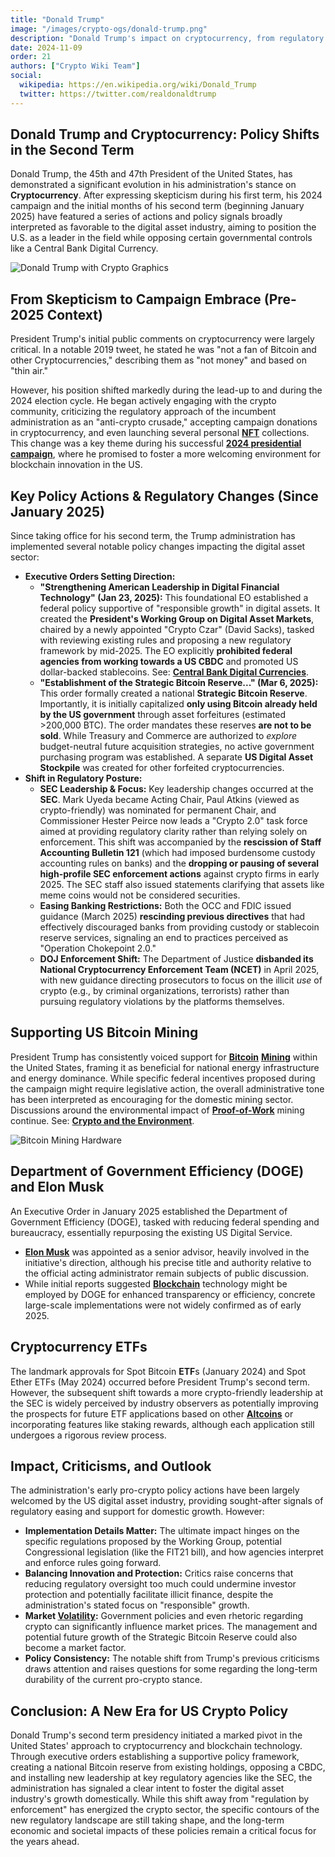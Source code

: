 ```yaml
---
title: "Donald Trump"
image: "/images/crypto-ogs/donald-trump.png"
description: "Donald Trump's impact on cryptocurrency, from regulatory clarity to innovative proposals like a national Bitcoin reserve."
date: 2024-11-09
order: 21
authors: ["Crypto Wiki Team"]
social:
  wikipedia: https://en.wikipedia.org/wiki/Donald_Trump
  twitter: https://twitter.com/realdonaldtrump
---
```


## **Donald Trump and Cryptocurrency: Policy Shifts in the Second Term**

Donald Trump, the 45th and 47th President of the United States, has demonstrated a significant evolution in his administration's stance on **Cryptocurrency**. After expressing skepticism during his first term, his 2024 campaign and the initial months of his second term (beginning January 2025) have featured a series of actions and policy signals broadly interpreted as favorable to the digital asset industry, aiming to position the U.S. as a leader in the field while opposing certain governmental controls like a Central Bank Digital Currency.

![Donald Trump with Crypto Graphics](/images/posts/donald-trump.png)

## **From Skepticism to Campaign Embrace (Pre-2025 Context)**

President Trump's initial public comments on cryptocurrency were largely critical. In a notable 2019 tweet, he stated he was "not a fan of Bitcoin and other Cryptocurrencies," describing them as "not money" and based on "thin air."

However, his position shifted markedly during the lead-up to and during the 2024 election cycle. He began actively engaging with the crypto community, criticizing the regulatory approach of the incumbent administration as an "anti-crypto crusade," accepting campaign donations in cryptocurrency, and even launching several personal **[NFT](/posts/are-nfts-dead)** collections. This change was a key theme during his successful **[2024 presidential campaign](/posts/donald-trumps-2024-victory)**, where he promised to foster a more welcoming environment for blockchain innovation in the US.

## **Key Policy Actions & Regulatory Changes (Since January 2025)**

Since taking office for his second term, the Trump administration has implemented several notable policy changes impacting the digital asset sector:

- **Executive Orders Setting Direction:**
  - **"Strengthening American Leadership in Digital Financial Technology" (Jan 23, 2025):** This foundational EO established a federal policy supportive of "responsible growth" in digital assets. It created the **President's Working Group on Digital Asset Markets**, chaired by a newly appointed "Crypto Czar" (David Sacks), tasked with reviewing existing rules and proposing a new regulatory framework by mid-2025. The EO explicitly **prohibited federal agencies from working towards a US CBDC** and promoted US dollar-backed stablecoins. See: **[Central Bank Digital Currencies](/posts/central-bank-digital-currencies)**.
  - **"Establishment of the Strategic Bitcoin Reserve..." (Mar 6, 2025):** This order formally created a national **Strategic Bitcoin Reserve**. Importantly, it is initially capitalized **only using Bitcoin already held by the US government** through asset forfeitures (estimated >200,000 BTC). The order mandates these reserves **are not to be sold**. While Treasury and Commerce are authorized to _explore_ budget-neutral future acquisition strategies, no active government purchasing program was established. A separate **US Digital Asset Stockpile** was created for other forfeited cryptocurrencies.
- **Shift in Regulatory Posture:**
  - **SEC Leadership & Focus:** Key leadership changes occurred at the **SEC**. Mark Uyeda became Acting Chair, Paul Atkins (viewed as crypto-friendly) was nominated for permanent Chair, and Commissioner Hester Peirce now leads a "Crypto 2.0" task force aimed at providing regulatory clarity rather than relying solely on enforcement. This shift was accompanied by the **rescission of Staff Accounting Bulletin 121** (which had imposed burdensome custody accounting rules on banks) and the **dropping or pausing of several high-profile SEC enforcement actions** against crypto firms in early 2025. The SEC staff also issued statements clarifying that assets like meme coins would not be considered securities.
  - **Easing Banking Restrictions:** Both the OCC and FDIC issued guidance (March 2025) **rescinding previous directives** that had effectively discouraged banks from providing custody or stablecoin reserve services, signaling an end to practices perceived as "Operation Chokepoint 2.0."
  - **DOJ Enforcement Shift:** The Department of Justice **disbanded its National Cryptocurrency Enforcement Team (NCET)** in April 2025, with new guidance directing prosecutors to focus on the illicit _use_ of crypto (e.g., by criminal organizations, terrorists) rather than pursuing regulatory violations by the platforms themselves.

## **Supporting US Bitcoin Mining**

President Trump has consistently voiced support for **[Bitcoin](/posts/what-is-bitcoin)** **[Mining](/posts/is-bitcoin-mining-still-profitable)** within the United States, framing it as beneficial for national energy infrastructure and energy dominance. While specific federal incentives proposed during the campaign might require legislative action, the overall administrative tone has been interpreted as encouraging for the domestic mining sector. Discussions around the environmental impact of **[Proof-of-Work](/posts/common-crypto-terms)** mining continue. See: **[Crypto and the Environment](/posts/crypto-and-the-environment)**.

![Bitcoin Mining Hardware](/images/posts/bitcoin.jpg)

## **Department of Government Efficiency (DOGE) and Elon Musk**

An Executive Order in January 2025 established the Department of Government Efficiency (DOGE), tasked with reducing federal spending and bureaucracy, essentially repurposing the existing US Digital Service.

- **[Elon Musk](/crypto-ogs/elon-musk)** was appointed as a senior advisor, heavily involved in the initiative's direction, although his precise title and authority relative to the official acting administrator remain subjects of public discussion.
- While initial reports suggested **[Blockchain](/posts/what-is-blockchain)** technology might be employed by DOGE for enhanced transparency or efficiency, concrete large-scale implementations were not widely confirmed as of early 2025.

## **Cryptocurrency ETFs**

The landmark approvals for Spot Bitcoin **ETF**s (January 2024) and Spot Ether ETFs (May 2024) occurred before President Trump's second term. However, the subsequent shift towards a more crypto-friendly leadership at the SEC is widely perceived by industry observers as potentially improving the prospects for future ETF applications based on other **[Altcoins](/posts/what-are-altcoins)** or incorporating features like staking rewards, although each application still undergoes a rigorous review process.

## **Impact, Criticisms, and Outlook**

The administration's early pro-crypto policy actions have been largely welcomed by the US digital asset industry, providing sought-after signals of regulatory easing and support for domestic growth. However:

- **Implementation Details Matter:** The ultimate impact hinges on the specific regulations proposed by the Working Group, potential Congressional legislation (like the FIT21 bill), and how agencies interpret and enforce rules going forward.
- **Balancing Innovation and Protection:** Critics raise concerns that reducing regulatory oversight too much could undermine investor protection and potentially facilitate illicit finance, despite the administration's stated focus on "responsible" growth.
- **Market **[Volatility](/posts/crypto-volatility)**:** Government policies and even rhetoric regarding crypto can significantly influence market prices. The management and potential future growth of the Strategic Bitcoin Reserve could also become a market factor.
- **Policy Consistency:** The notable shift from Trump's previous criticisms draws attention and raises questions for some regarding the long-term durability of the current pro-crypto stance.

## **Conclusion: A New Era for US Crypto Policy**

Donald Trump's second term presidency initiated a marked pivot in the United States' approach to cryptocurrency and blockchain technology. Through executive orders establishing a supportive policy framework, creating a national Bitcoin reserve from existing holdings, opposing a CBDC, and installing new leadership at key regulatory agencies like the SEC, the administration has signaled a clear intent to foster the digital asset industry's growth domestically. While this shift away from "regulation by enforcement" has energized the crypto sector, the specific contours of the new regulatory landscape are still taking shape, and the long-term economic and societal impacts of these policies remain a critical focus for the years ahead.
